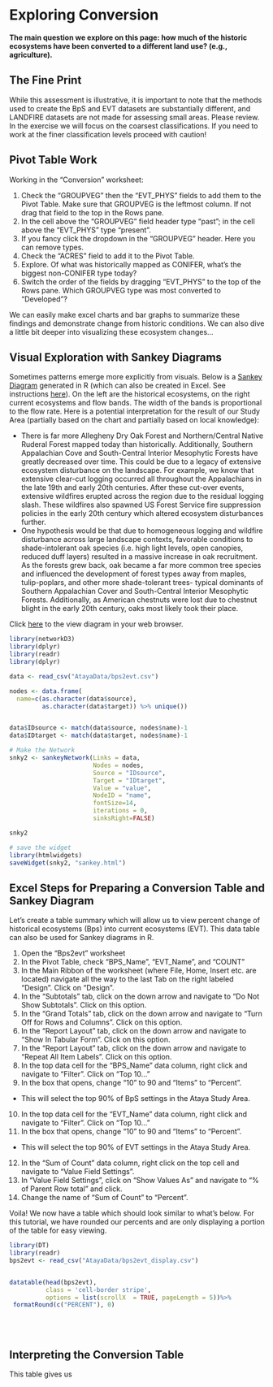 # Exploring Conversion {#conversion}

**The main question we explore on this page: how much of the historic ecosystems have been converted to a different land use? (e.g., agriculture).**  

## The Fine Print
While this assessment is illustrative, it is important to note that the methods used to create the BpS and EVT datasets are substantially different, and LANDFIRE datasets are not made for assessing small areas.  Please review.  In the exercise we will focus on the coarsest classifications.  If you need to work at the finer classification levels proceed with caution!

## Pivot Table Work
Working in the "Conversion" worksheet:

1. Check the "GROUPVEG" then the "EVT_PHYS" fields to add them to the Pivot Table.  Make sure that GROUPVEG is the leftmost column.  If not drag that field to the top in the Rows pane.
2. In the cell above the "GROUPVEG" field header type "past"; in the cell above the "EVT_PHYS" type "present".
3. If you fancy click the dropdown in the "GROUPVEG" header.  Here you can remove types.
4. Check the "ACRES" field to add it to the Pivot Table.
5. Explore.  Of what was historically mapped as CONIFER, what's the biggest non-CONIFER type today?
6. Switch the order of the fields by dragging "EVT_PHYS" to the top of the Rows pane. Which GROUPVEG type was most converted to "Developed"?

We can easily make excel charts and bar graphs to summarize these findings and demonstrate change from historic conditions. We can also dive a little bit deeper into visualizing these ecosystem changes...


## Visual Exploration with Sankey Diagrams 

Sometimes patterns emerge more explicitly from visuals. Below is a [Sankey Diagram](https://en.wikipedia.org/wiki/Sankey_diagram) generated in R (which can also be created in Excel. See instructions [here](https://mychartguide.com/how-to-draw-sankey-diagram-in-excel/)). On the left are the historical ecosystems, on the right current ecosystems and flow bands. The width of the bands is proportional to the flow rate. Here is a potential interpretation for the result of our Study Area (partially based on the chart and partially based on local knowledge):

* There is far more Allegheny Dry Oak Forest and Northern/Central Native Ruderal Forest mapped today than historically. Additionally, Southern Appalachian Cove and South-Central Interior Mesophytic Forests have greatly decreased over time. This could be due to a legacy of extensive ecosystem disturbance on the landscape. For example, we know that extensive clear-cut logging occurred all throughout the Appalachians in the late 19th and early 20th centuries. After these cut-over events, extensive wildfires erupted across the region due to the residual logging slash. These wildfires also spawned US Forest Service fire suppression policies in the early 20th century which altered ecosystem disturbances further. 
* One hypothesis would be that due to homogeneous logging and wildfire disturbance across large landscape contexts, favorable conditions to shade-intolerant oak species (i.e. high light levels, open canopies, reduced duff layers) resulted in a massive increase in oak recruitment. As the forests grew back, oak became a far more common tree species and influenced the development of forest types away from maples, tulip-poplars, and other more shade-tolerant trees- typical dominants of Southern Appalachian Cover and South-Central Interior Mesophytic Forests. Additionally, as American chestnuts were lost due to chestnut blight in the early 20th century, oaks most likely took their place.  


Click [here](https://rswaty.github.io/landfireFSC/sankey.html) to the view diagram in your web browser. 

```r

library(networkD3)
library(dplyr)
library(readr)
library(dplyr)

data <- read_csv("AtayaData/bps2evt.csv")

nodes <- data.frame(
  name=c(as.character(data$source), 
         as.character(data$target)) %>% unique())


data$IDsource <- match(data$source, nodes$name)-1 
data$IDtarget <- match(data$target, nodes$name)-1

# Make the Network
snky2 <- sankeyNetwork(Links = data, 
                       Nodes = nodes,
                       Source = "IDsource", 
                       Target = "IDtarget",
                       Value = "value", 
                       NodeID = "name", 
                       fontSize=14,
                       iterations = 0,
                       sinksRight=FALSE)

snky2

# save the widget
library(htmlwidgets)
saveWidget(snky2, "sankey.html")


```

## Excel Steps for Preparing a Conversion Table and Sankey Diagram
Let's create a table summary which will allow us to view percent change of historical ecosystems (Bps) into current ecosystems (EVT). This data table can also be used for Sankey diagrams in R. 

1. Open the "Bps2evt" worksheet
2. In the Pivot Table, check "BPS_Name", "EVT_Name", and "COUNT"
3. In the Main Ribbon of the worksheet (where File, Home, Insert etc. are located) navigate all the way to the last Tab on the right labeled "Design". Click on "Design".
4. In the "Subtotals" tab, click on the down arrow and navigate to "Do Not Show Subtotals". Click on this option. 
5. In the "Grand Totals" tab, click on the down arrow and navigate to "Turn Off for Rows and Columns". Click on this option. 
6. In the "Report Layout" tab, click on the down arrow and navigate to "Show In Tabular Form". Click on this option. 
7. In the "Report Layout" tab, click on the down arrow and navigate to "Repeat All Item Labels". Click on this option. 
8. In the top data cell for the "BPS_Name" data column, right click and navigate to "Filter". Click on "Top 10..."
9. In the box that opens, change "10" to 90 and "Items" to "Percent". 
  * This will select the top 90% of BpS settings in the Ataya Study Area.
10. In the top data cell for the "EVT_Name" data column, right click and navigate to "Filter". Click on "Top 10..."
11. In the box that opens, change "10" to 90 and "Items" to "Percent". 
  * This will select the top 90% of EVT settings in the Ataya Study Area.
12. In the "Sum of Count" data column, right click on the top cell and navigate to "Value Field Settings". 
13. In "Value Field Settings", click on "Show Values As" and navigate to "% of Parent Row total" and click. 
14. Change the name of "Sum of Count" to "Percent". 

Voila! We now have a table which should look similar to what's below. For this tutorial, we have rounded our percents and are only displaying a portion of the table for easy viewing. 

```r
library(DT)
library(readr)
bps2evt <- read_csv("AtayaData/bps2evt_display.csv")


datatable(head(bps2evt), 
          class = 'cell-border stripe',
          options = list(scrollX  = TRUE, pageLength = 5))%>%
 formatRound(c("PERCENT"), 0) 
```

<br>
<br>

## Interpreting the Conversion Table
This table gives us 